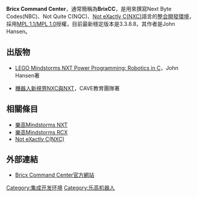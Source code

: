 {{expert|time=2011-01-30T13:49:51+00:00}}
{{primarysources|time=2011-01-30T13:49:51+00:00}}

{{Infobox software
| name                   = Bricx Command Center
| title                  = Bricx Command Center
| logo                   = [[File:Logo_Bricxcc.png|File:Logo Bricxcc.png]]
| screenshot             = [[File:Bricx_command_center.jpg|250px]]
| caption                = Bricx Command Center螢幕截圖
| collapsible            = 
| author                 = 
| developer              = John Hansen
| released               = 
| discontinued           = 
| latest release version = 3.3.8.8
| latest release date    = 2010-06-29
| latest preview version = 
| latest preview date    =
| frequently updated     =
| programming language   = 
| operating system       = [[Microsoft_Windows|Microsoft Windows]]
| platform               = 
| size                   = 
| language               = 
| status                 = 
| genre                  = 
| license                = [[Mozilla_Public_License|MPL 1.1/MPL 1.0]]
| website                = http://bricxcc.sourceforge.net/
}}

'''Bricx Command Center'''，通常簡稱為'''BrixCC'''，是用來撰寫Next Byte Codes(NBC)、Not Quite C(NQC)、[[NXC|Not eXactly C(NXC)]]語言的[[整合開發環境|整合開發環境]]，採用[[Mozilla公共許可證|MPL 1.1/MPL 1.0]]授權，目前最新穩定版本是3.3.8.8，其作者是John Hansen。

== 出版物 ==
* {{en}}[http://www.amazon.com/exec/obidos/ASIN/0973864974/lejos-20 LEGO Mindstorms NXT Power Programming: Robotics in C]{{Wayback|url=http://www.amazon.com/exec/obidos/ASIN/0973864974/lejos-20 |date=20190924174612 }}，John Hansen著
* {{zh-tw}}[http://www.blueocean.com.tw/BookArea-bookdetail.asp?SN=BO0202 機器人新視界NXC與NXT]{{Wayback|url=http://www.blueocean.com.tw/BookArea-bookdetail.asp?SN=BO0202 |date=20100824223426 }}，CAVE教育團隊著

== 相關條目 ==
* [[樂高Mindstorms_NXT|樂高Mindstorms NXT]]
* [[樂高Mindstorms_RCX|樂高Mindstorms RCX]]
* [[Not_eXactly_C|Not eXactly C(NXC)]]

== 外部連結 ==
* [http://bricxcc.sourceforge.net/ Bricx Command Center官方網站]{{Wayback|url=http://bricxcc.sourceforge.net/ |date=20110407125443 }}{{en}}

[[Category:集成开发环境|Category:集成开发环境]]
[[Category:乐高机器人|Category:乐高机器人]]